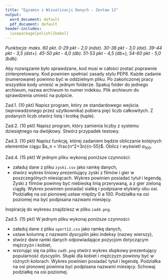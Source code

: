 ```yaml
---
title: "Egzamin z Wizualizacji Danych - Zestaw 12"
output:
  word_document: default
  pdf_document: default
header-includes: 
  \usepackage[polish]{babel}
---
```


*Punktacja: maks. 60 pkt. 0-29 pkt - 2,0 (ndst). 30-38 pkt - 3,0 (dst). 39-44 pkt - 3,5 (dst+). 45-50 pkt - 4,0 (db). 51-53 pkt - 4,5 (db+), 54-60 pkt - 5,0 (bdb).*

Aby rozwiązanie było sprawdzane, kod musi w całości zostać poprawnie zinterpretowany. Kod powinien spełniać zasady stylu PEP8. Każde zadanie (numerowane) powinno być w oddzielnym pliku. Po zakończonej pracy wszystkie kody umieść w jednym folderze. Spakuj folder do jednego archiwum, nazwa archiwum to numer indeksu. Plik archiwum do sprawdzenia umieść na pulpicie.

Zad.1. (10 pkt) Napisz program, który ze standardowego wejścia (wprowadzonego przez użytkownika) pobiera pięć liczb całkowitych. Z podanych liczb otwórz listę i krotkę (tuple). 

Zad.2. (10 pkt) Napisz program, który zamienia liczby z systemu dziesiętnego na dwójkowy. Stwórz przypadek testowy.

Zad.3. (10 pkt) Napisz funkcję, której zadaniem będzie obliczanie kolejnych elementów ciągu $a_n = \frac{n^2+3n}{n-55}$. Oblicz i wyświetl $a_{100}$.

Zad.4. (15 pkt) W jednym pliku wykonaj poniższe czynności:

* załaduj dane z pliku `zyski.csv` jako ramkę danych,
* stwórz wykres liniowy prezentujący zyski z filmów i gier w poszczególnych miesiącach. Wykres powinien posiadać tytuł i legendę. Zyski z filmów powinny być niebieską linią przerywaną, a z gier zieloną ciągłą. Wykres powinien posiadać siatkę i podpisane etykiety obu osi. Podziałkę na osi pionowej ustaw między 0 a 100. Podziałka na osi poziomej ma być podpisana nazwami miesięcy.

Inspirację do wykresu znajdziesz w pliku `zad4.png`.

Zad.5. (15 pkt) W jednym pliku wykonaj poniższe czynności:

* załaduj dane z pliku `sport12.csv` jako ramkę danych,
* ustaw kolumnę z nazwami dyscyplin jako indeksy (nazwy wierszy),
* stwórz dwie ramki danych odpowiadające pozycjom dotyczącym mężczyzn i kobiet,
* wzorując się na pliku `zad5.png` stwórz wykres słupkowy prezentujący popularność dyscyplin. Słupki dla kobiet i mężczyzn powinny być w różnych kolorach. Wykres powinien posiadać tytuł i legendę. Podziałka na osi pionowej powinna być podpisana nazwami miesięcy. Schowaj podziałkę na osi poziomej.
